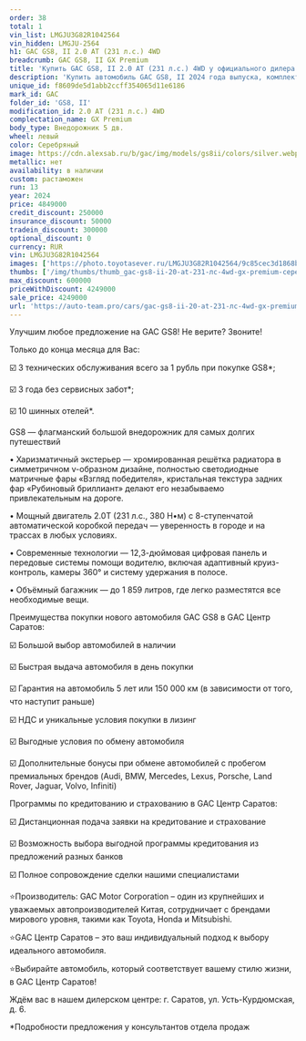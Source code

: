 ```yaml
---
order: 38
total: 1
vin_list: LMGJU3G82R1042564
vin_hidden: LMGJU-2564
h1: GAC GS8, II 2.0 AT (231 л.с.) 4WD
breadcrumb: GAC GS8, II GX Premium
title: 'Купить GAC GS8, II 2.0 AT (231 л.с.) 4WD у официального дилера в Балаково'
description: 'Купить автомобиль GAC GS8, II 2024 года выпуска, комплектация GX Premium, цвет - Серебряный, двигатель - 2.0 AT (231 л.с.) 4WD у официального дилера в г. Балаково. Стоимость данного автомобиля GAC GS8, II – 4249000'
unique_id: f8609de5d1abb2ccff354065d11e6186
mark_id: GAC
folder_id: 'GS8, II'
modification_id: 2.0 AT (231 л.с.) 4WD
complectation_name: GX Premium
body_type: Внедорожник 5 дв.
wheel: левый
color: Серебряный
image: https://cdn.alexsab.ru/b/gac/img/models/gs8ii/colors/silver.webp
metallic: нет
availability: в наличии
custom: растаможен
run: 13
year: 2024
price: 4849000
credit_discount: 250000
insurance_discount: 50000
tradein_discount: 300000
optional_discount: 0
currency: RUR
vin: LMGJU3G82R1042564
images: ['https://photo.toyotasever.ru/LMGJU3G82R1042564/9c85cec3d1868b34dba9cefa65dc4d32.jpg', 'https://photo.toyotasever.ru/LMGJU3G82R1042564/5e8ca480cc4da6808097ebc2f7cb8684.jpeg', 'https://photo.toyotasever.ru/LMGJU3G82R1042564/3c55b13e80b9ca29906564b2f257895f.jpeg', 'https://photo.toyotasever.ru/LMGJU3G82R1042564/a37a306028c29b7a84851bc5aa8fc1c5.jpeg', 'https://photo.toyotasever.ru/LMGJU3G82R1042564/f77cc047eb2b686e8c8af49f31b6abb1.jpeg', 'https://photo.toyotasever.ru/LMGJU3G82R1042564/0c88e676ffeef53913a48ba77a4666a6.jpeg', 'https://photo.toyotasever.ru/LMGJU3G82R1042564/c4fa84c8a3db293ca6e21c841858a62d.jpeg', 'https://photo.toyotasever.ru/LMGJU3G82R1042564/c8661b1812477a7cfb739f2c5d0f126c.jpeg', 'https://photo.toyotasever.ru/LMGJU3G82R1042564/118a1f75f944c31bd564f48edd954b8f.jpeg', 'https://photo.toyotasever.ru/LMGJU3G82R1042564/d2fa8a891b1ed2fa1f40bdfd4384ffaa.jpeg', 'https://photo.toyotasever.ru/LMGJU3G82R1042564/04249341670317e909594423bceb0306.jpeg', 'https://photo.toyotasever.ru/LMGJU3G82R1042564/c56969cb64293989d69fc17b39070153.jpeg', 'https://photo.toyotasever.ru/LMGJU3G82R1042564/3fb3b3f296b3263b49582470e3ac8428.jpeg', 'https://photo.toyotasever.ru/LMGJU3G82R1042564/a9b20a18a520aeb71926177e9975d6df.jpeg', 'https://photo.toyotasever.ru/LMGJU3G82R1042564/6b7545062c0c0af2c84448ac221698f7.jpeg', 'https://photo.toyotasever.ru/LMGJU3G82R1042564/d8877ed8e6b8b8216460cf39cf9b16d4.jpeg', 'https://photo.toyotasever.ru/LMGJU3G82R1042564/b8cd87bd06465e44b5d9cae7f0c8d14b.jpeg', 'https://photo.toyotasever.ru/LMGJU3G82R1042564/b263becdeb9c59ae823c4ff2b7b3630e.jpeg', 'https://photo.toyotasever.ru/LMGJU3G82R1042564/52b07b25829ebccdc96b6cb320d2b49e.jpeg', 'https://photo.toyotasever.ru/LMGJU3G82R1042564/6cd1cd93f5c3f1e188a7238a1419c5c7.jpeg', 'https://photo.toyotasever.ru/LMGJU3G82R1042564/122a256f5e840da23fec5357e952f0b5.jpeg', 'https://photo.toyotasever.ru/LMGJU3G82R1042564/7e643ed91fc14dcd2fbf0bf964ff92b4.jpeg', 'https://photo.toyotasever.ru/LMGJU3G82R1042564/624618fc98782af400c5eac73fd3b58c.jpeg', 'https://photo.toyotasever.ru/LMGJU3G82R1042564/07066a53317fc5171abdb8d6d29e2f5d.jpeg', 'https://photo.toyotasever.ru/LMGJU3G82R1042564/004e7dbcfb41f7111097c3131e3c59c5.jpeg', 'https://photo.toyotasever.ru/LMGJU3G82R1042564/1645f112e23f67182cc406027d3b3f31.jpeg']
thumbs: ['/img/thumbs/thumb_gac-gs8-ii-20-at-231-лс-4wd-gx-premium-серебряный-2024_c4d32_0.webp', '/img/thumbs/thumb_gac-gs8-ii-20-at-231-лс-4wd-gx-premium-серебряный-2024_b8684_1.webp', '/img/thumbs/thumb_gac-gs8-ii-20-at-231-лс-4wd-gx-premium-серебряный-2024_7895f_2.webp', '/img/thumbs/thumb_gac-gs8-ii-20-at-231-лс-4wd-gx-premium-серебряный-2024_fc1c5_3.webp', '/img/thumbs/thumb_gac-gs8-ii-20-at-231-лс-4wd-gx-premium-серебряный-2024_6abb1_4.webp']
max_discount: 600000
priceWithDiscount: 4249000
sale_price: 4249000
url: 'https://auto-team.pro/cars/gac-gs8-ii-20-at-231-лс-4wd-gx-premium-серебряный-2024/'
---
```

<p>
 Улучшим любое предложение на GAC GS8! Не верите? Звоните!
</p>
<p>
</p>
<p>
 Только до конца месяца для Вас:
</p>
<p>
</p>
<p>
 ☑️ 3 технических обслуживания всего за 1 рубль при покупке GS8*;
</p>
<p>
 ☑️ 3 года без сервисных забот*;
</p>
<p>
 ☑️ 10 шинных отелей*.
</p>
<p>
</p>
<p>
 GS8  —  флагманский большой внедорожник для самых долгих путешествий
</p>
<p>
</p>
<p>
 • Харизматичный экстерьер — хромированная решётка радиатора в симметричном v-образном дизайне, полностью светодиодные матричные фары «Взгляд победителя», кристальная текстура задних фар «Рубиновый бриллиант» делают его незабываемо привлекательным на дороге.
</p>
<p>
</p>
<p>
 • Мощный двигатель 2.0T (231 л.с., 380 Н•м) с 8-ступенчатой автоматической коробкой передач — уверенность в городе и на трассах в любых условиях.
</p>
<p>
</p>
<p>
 • Современные технологии — 12,3-дюймовая цифровая панель и передовые системы помощи водителю, включая адаптивный круиз-контроль, камеры 360° и систему удержания в полосе.
</p>
<p>
</p>
<p>
 • Объёмный багажник  — до 1 859 литров, где легко разместятся все необходимые вещи.
</p>
<p>
</p>
<p>
 Преимущества покупки нового автомобиля GAC GS8 в GАС Центр Саратов:
</p>
<p>
 ☑️ Большой выбор автомобилей в наличии
</p>
<p>
 ☑️ Быстрая выдача автомобиля в день покупки
</p>
<p>
 ☑️ Гарантия на автомобиль 5 лет или 150 000 км (в зависимости от того, что наступит раньше)
</p>
<p>
 ☑️ НДС и уникальные условия покупки в лизинг
</p>
<p>
 ☑️ Выгодные условия по обмену автомобиля
</p>
<p>
 ☑️ Дополнительные бонусы при обмене автомобилей с пробегом премиальных брендов (Audi, BMW, Mercedes, Lexus, Porsche, Land Rover, Jaguar, Volvo, Infiniti)
</p>
<p>
</p>
<p>
 Программы по кредитованию и страхованию в GАС Центр Саратов:
</p>
<p>
 ☑️ Дистанционная подача заявки на кредитование и страхование
</p>
<p>
 ☑️ Возможность выбора выгодной программы кредитования из предложений разных банков
</p>
<p>
 ☑️ Полное сопровождение сделки нашими специалистами
</p>
<p>
</p>
<p>
 ⭐️Производитель: GAC Motor Corporation – один из крупнейших и уважаемых автопроизводителей Китая, сотрудничает с брендами мирового уровня, такими как Toyota, Honda и Mitsubishi.
</p>
<p>
 ⭐️GАС Центр Саратов – это ваш индивидуальный подход к выбору идеального автомобиля.
</p>
<p>
 ⭐️Выбирайте автомобиль, который соответствует вашему стилю жизни, в GАС Центр Саратов!
</p>
<p>
</p>
<p>
 Ждём вас в нашем дилерском центре: г. Саратов, ул. Усть-Курдюмская, д. 6.
</p>
<p>
</p>
<p>
 *Подробности предложения у консультантов отдела продаж
</p>
